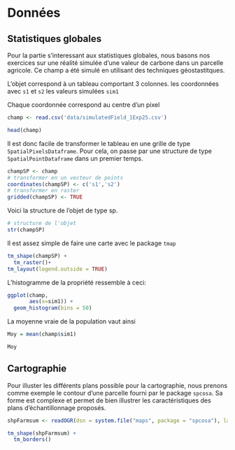 Données {#data}
======================

Statistiques globales
-----------------------
Pour la partie s'interessant aux statistiques globales, nous basons nos exercices sur une réalité simulée d'une valeur de carbone dans un parcelle agricole. Ce champ a été simulé en utilisant des techniques géostastitques.

L'objet correspond à un tableau comportant 3 colonnes.
les coordonnées avec `s1` et `s2`
les valeurs simulées  `sim1`

Chaque coordonnée correspond au centre d'un pixel

```r
champ <- read.csv('data/simulatedField_1Exp25.csv')

head(champ)

```

Il est donc facile de transformer le tableau en une grille de type `SpatialPixelsDataframe`. Pour cela, on passe par une structure de type `SpatialPointDataframe` dans un premier temps.


```r
champSP <- champ
# transformer en un vecteur de points
coordinates(champSP) <- c('s1','s2') 
# transformer en raster
gridded(champSP) <- TRUE
```

Voici la structure de l'objet de type sp.


```r
# structure de l'objet
str(champSP)
```

Il est assez simple de faire une carte avec le package `tmap`


```r


tm_shape(champSP) +
  tm_raster()+
tm_layout(legend.outside = TRUE)

```


L'histogramme de la propriété ressemble à ceci:


```r

ggplot(champ, 
       aes(x=sim1)) + 
  geom_histogram(bins = 50)

```


La moyenne vraie de la population vaut ainsi


```r
Moy = mean(champ$sim1)

Moy

```


Cartographie
------------
Pour illuster les différents plans possible pour la cartographie, nous prenons comme exemple le contour d'une parcelle fourni par le package `spcosa`. Sa forme est complexe et permet de bien illustrer les caractéristiques des plans d'échantillonnage proposés.

```r
shpFarmsum <- readOGR(dsn = system.file("maps", package = "spcosa"), layer = "farmsum")

tm_shape(shpFarmsum) + 
  tm_borders()
```

